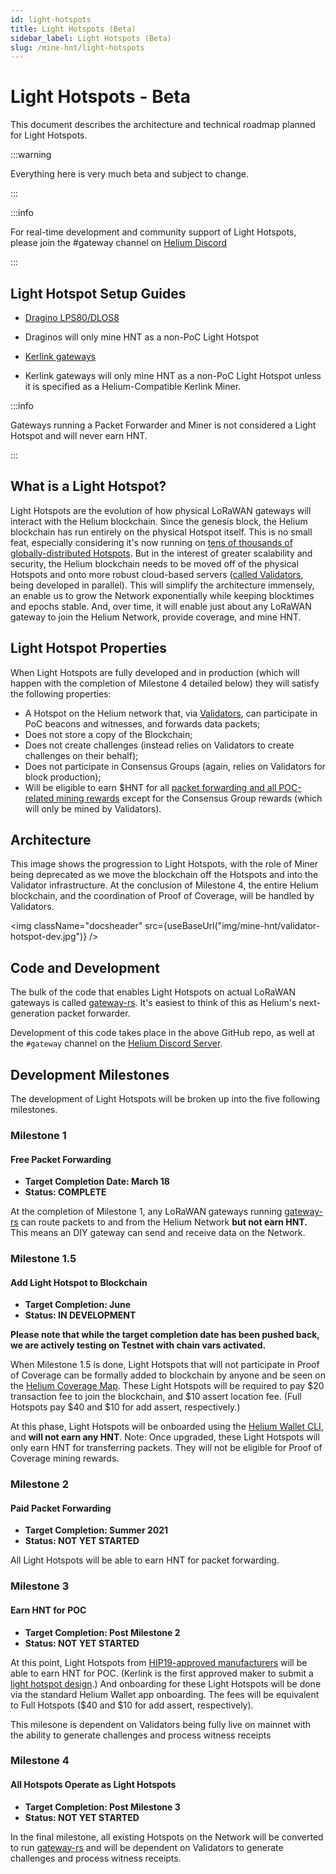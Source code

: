 ```yaml
---
id: light-hotspots
title: Light Hotspots (Beta)
sidebar_label: Light Hotspots (Beta)
slug: /mine-hnt/light-hotspots
---
```



# Light Hotspots - Beta

This document describes the architecture and technical roadmap planned for Light Hotspots.

:::warning

Everything here is very much beta and subject to change. 

:::

:::info

For real-time development and community support of Light Hotspots, please join the #gateway channel on [Helium Discord](https://discord.gg/helium)

:::

## Light Hotspot Setup Guides

- [Dragino LPS80/DLOS8](/mine-hnt/light-hotspots/guides/dragino)
* Draginos will only mine HNT as a non-PoC Light Hotspot
- [Kerlink gateways](/mine-hnt/light-hotspots/guides/kerlink)
* Kerlink gateways will only mine HNT as a non-PoC Light Hotspot unless it is specified as a Helium-Compatible Kerlink Miner.


:::info

Gateways running a Packet Forwarder and Miner is not considered a Light Hotspot and will never earn HNT.

:::

## What is a Light Hotspot?

Light Hotspots are the evolution of how physical LoRaWAN gateways will interact with the Helium blockchain. Since the genesis block, the Helium blockchain has run entirely on the physical Hotspot itself. This is no small feat, especially considering it's now running on [tens of thousands of globally-distributed Hotspots](https://explorer.helium.com/hotspots). But in the interest of greater scalability and security, the Helium blockchain needs to be moved off of the physical Hotspots and onto more robust cloud-based servers ([called Validators](/mine-hnt/validators), being developed in parallel). This will simplify the architecture immensely, an enable us to grow the Network exponentially while keeping blocktimes and epochs stable. And, over time, it will enable just about any LoRaWAN gateway to join the Helium Network, provide coverage, and mine HNT. 

## Light Hotspot Properties

When Light Hotspots are fully developed and in production (which will happen with the completion of Milestone 4 detailed below) they will satisfy the following properties:

* A Hotspot on the Helium network that, via [Validators](/mine-hnt/validators), can participate in PoC beacons and witnesses, and forwards data packets;
* Does not store a copy of the Blockchain;
* Does not create challenges (instead relies on Validators to create challenges on their behalf);
* Does not participate in Consensus Groups (again, relies on Validators for block production);
* Will be eligible to earn $HNT for all [packet forwarding and all POC-related mining rewards](/blockchain/mining/#how-do-hotspots-earn-helium-tokens) except for the Consensus Group rewards (which will only be mined by Validators). 

## Architecture 

This image shows the progression to Light Hotspots, with the role of Miner being deprecated as we move the blockchain off the Hotspots and into the Validator infrastructure. At the conclusion of Milestone 4, the entire Helium blockchain, and the coordination of Proof of Coverage, will be handled by Validators.

<img className="docsheader" src={useBaseUrl("img/mine-hnt/validator-hotspot-dev.jpg")} />


## Code and Development 

The bulk of the code that enables Light Hotspots on actual LoRaWAN gateways is called [gateway-rs](https://github.com/helium/gateway-rs). It's easiest to think of this as Helium's next-generation packet forwarder.

Development of this code takes place in the above GitHub repo, as well at the `#gateway` channel on the [Helium Discord Server](https://discord.gg/helium).

## Development Milestones 

The development of Light Hotspots will be broken up into the five following milestones. 

### Milestone 1 
#### Free Packet Forwarding

* **Target Completion Date: March 18**
* **Status: COMPLETE**

At the completion of Milestone 1, any LoRaWAN gateways running [gateway-rs](https://github.com/helium/gateway-rs) can route packets to and from the Helium Network **but not earn HNT.** This means an DIY gateway can send and receive data on the Network.


### Milestone 1.5 
#### Add Light Hotspot to Blockchain

* **Target Completion: June**
* **Status: IN DEVELOPMENT**

**Please note that while the target completion date has been pushed back, we are actively testing on Testnet with chain vars activated.**

When  Milestone 1.5 is done, Light Hotspots that will not participate in Proof of Coverage can be formally added to blockchain by anyone and be seen on the [Helium Coverage Map](https://explorer.helium.com/hotspots). These Light Hotspots will be required to pay $20 transaction fee to join the blockchain, and $10 assert location fee. (Full Hotspots pay $40 and $10 for add assert, respectively.) 

At this phase, Light Hotspots will be onboarded using the [Helium Wallet CLI](https://github.com/helium/helium-wallet-rs), and **will not earn any HNT**. Note: Once upgraded, these Light Hotspots will only earn HNT for transferring packets. They will not be eligible for Proof of Coverage mining rewards.

### Milestone 2
#### Paid Packet Forwarding

* **Target Completion: Summer 2021**
* **Status: NOT YET STARTED**

All Light Hotspots will be able to earn HNT for packet forwarding. 


### Milestone 3
#### Earn HNT for POC

* **Target Completion: Post Milestone 2**
* **Status: NOT YET STARTED**

At this point, Light Hotspots from [HIP19-approved manufacturers](/mine-hnt/hotspot-makers/approved-makers) will be able to earn HNT for POC. (Kerlink is the first approved maker to submit a [light hotspot design](https://github.com/helium/HIP/blob/master/0019-third-party-manufacturers/kerlink.md).) And onboarding for these Light Hotspots will be done via the standard Helium Wallet app onboarding. The fees will be equivalent to Full Hotspots ($40 and $10 for add assert, respectively). 

This milesone is dependent on Validators being fully live on mainnet with the ability to generate challenges and process witness receipts 

### Milestone 4
#### All Hotspots Operate as Light Hotspots

* **Target Completion: Post Milestone 3**
* **Status: NOT YET STARTED**

In the final milestone, all existing Hotspots on the Network will be converted to run [gateway-rs](https://github.com/helium/gateway-rs) and will be dependent on Validators to generate challenges and process witness receipts.

